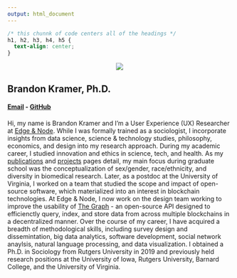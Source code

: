 ```yaml
---
output: html_document
---
```


```css
/* this chunnk of code centers all of the headings */
h1, h2, h3, h4, h5 {
  text-align: center;
}
```

<center>
![](/./home_files/blk-cropped.png)
</center>

## Brandon Kramer, Ph.D.

#### [Email](brandonleekramer@gmail.com) - [GitHub](https://github.com/brandonleekramer)

#### 

Hi, my name is Brandon Kramer and I'm a User Experience (UX) Researcher at [Edge & Node](https://edgeandnode.com/). While I was formally trained as a sociologist, I incorporate insights from data science, science & technology studies, philosophy, economics, and design into my research approach. During my academic career, I studied innovation and ethics in science, tech, and health. As my [publications](/publications/) and [projects](/projects/) pages detail, my main focus during graduate school was the conceptualization of sex/gender, race/ethnicity, and diversity in biomedical research. Later, as a postdoc at the University of Virginia, I worked on a team that studied the scope and impact of open-source software, which materialized into an interest in blockchain technologies. At Edge & Node, I now work on the design team working to improve the usability of [The Graph](https://thegraph.com/en/) - an open-source API designed to efficienctly query, index, and store data from across multiple blockchains in a decentralized manner. Over the course of my career, I have acquired a breadth of methodological skills, including survey design and dissemintation, big data analytics, software development, social network anaylsis, natural language processing, and data visualization. I obtained a Ph.D. in Sociology from Rutgers University in 2019 and previously held research positions at the University of Iowa, Rutgers University, Barnard College, and the University of Virginia. 













